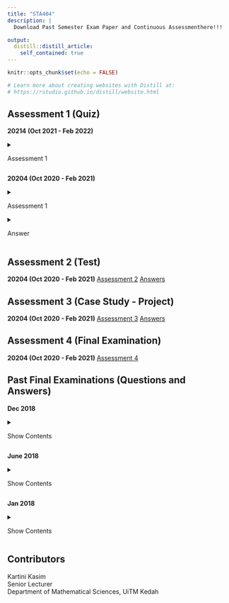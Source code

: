 ```yaml
---
title: "STA404"
description: |
  Download Past Semester Exam Paper and Continuous Assessmenthere!!!

output: 
  distill::distill_article:
    self_contained: true
---
```


```r
knitr::opts_chunk$set(echo = FALSE)

# Learn more about creating websites with Distill at:
# https://rstudio.github.io/distill/website.html
```

## Assessment 1 (Quiz)

**20214 (Oct 2021 - Feb 2022)**\

<details>

<summary>

Assessment 1

</summary>

<center>

<embed src="files/Assessment Repository/STA404/20214 (OCT 2021 - FEB 2022)/ASSESSMENT 1 (QUIZ)/QUESTIONS.pdf" type="application/pdf" width="100%" height="970px" />

<p>

If you can't view the pdf file, click on the file's link - <a href="files/Assessment Repository/STA404/20214 (OCT 2021 - FEB 2022)/ASSESSMENT 1 (QUIZ)/QUESTIONS.pdf"> Download PDF!</a>

</p>

</center>

</details>

**20204 (Oct 2020 - Feb 2021)**\

<details>

<summary>

Assessment 1

</summary>

<center>

<embed src="files/Assessment Repository/STA404/20204 (OCT 2020 - FEB 2021)/ASSESSMENT 1 (QUIZ)/QUESTIONS.pdf" type="application/pdf" width="100%" height="970px" />

<p>

If you can't view the pdf file, click on the file's link - <a href="files/Assessment Repository/STA404/20204 (OCT 2020 - FEB 2021)/ASSESSMENT 1 (QUIZ)/QUESTIONS.pdf"> Download PDF!</a>

</p>

</center>

</details>

<details>

<summary>

Answer

</summary>

<center>

<embed src="files/Assessment Repository/STA404/20204 (OCT 2020 - FEB 2021)/ASSESSMENT 1 (QUIZ)/ANSWERS.pdf" type="application/pdf" width="100%" height="970px" />

<p>

If you can't view the pdf file, click on the file's link - <a href="files/Assessment Repository/STA404/20204 (OCT 2020 - FEB 2021)/ASSESSMENT 1 (QUIZ)/ANSWERS.pdf"> Download PDF!</a>

</p>

</center>

</details>

## Assessment 2 (Test)

**20204 (Oct 2020 - Feb 2021)** [Assessment 2](files/Assessment%20Repository/STA404/20204%20(OCT%202020%20-%20FEB%202021)/ASSESSMENT%202%20(TEST)/QUESTIONS.pdf) [Answers](files/Assessment%20Repository/STA404/20204%20(OCT%202020%20-%20FEB%202021)/ASSESSMENT%202%20(TEST)/ANSWERS.pdf)

## Assessment 3 (Case Study - Project)

**20204 (Oct 2020 - Feb 2021)** [Assessment 3](files/Assessment%20Repository/STA404/20204%20(OCT%202020%20-%20FEB%202021)/ASSESSMENT%203%20(CASE%20STUDY-PROJECT)/CASE%20STUDY/QUESTIONS.pdf) [Answers](files/Assessment%20Repository/STA404/20204%20(OCT%202020%20-%20FEB%202021)/ASSESSMENT%203%20(CASE%20STUDY-PROJECT)/CASE%20STUDY/ANSWERS.pdf)

## Assessment 4 (Final Examination)

**20204 (Oct 2020 - Feb 2021)** [Assessment 4](files/Assessment%20Repository/STA404/20204%20(OCT%202020%20-%20FEB%202021)/ASSESSMENT%204%20(FINAL%20ASSESSMENT)/QUESTIONS.pdf)

## Past Final Examinations (Questions and Answers)

**Dec 2018**\

<details>

<summary>

Show Contents

</summary>

<center>

<embed src="files/Assessment Repository/STA404/Past Exams/2018 December.pdf" type="application/pdf" width="100%" height="970px" />

<p>

If you can't view the pdf file, click on the file's link - <a href="files/Assessment Repository/STA404/Past Exams/2018 December.pdf"> Download PDF!</a>

</p>

</center>

</details>

**June 2018**\

<details>

<summary>

Show Contents

</summary>

<center>

<embed src="files/Assessment Repository/STA404/Past Exams/2018 June.pdf" type="application/pdf" width="100%" height="970px" />

<p>

If you can't view the pdf file, click on the file's link - <a href="files/Assessment Repository/STA404/Past Exams/2018 June.pdf"> Download PDF!</a>

</p>

</center>

</details>

**Jan 2018**\

<details>

<summary>

Show Contents

</summary>

<center>

<embed src="files/Assessment Repository/STA404/Past Exams/2018 January.pdf" type="application/pdf" width="100%" height="970px" />

<p>

If you can't view the pdf file, click on the file's link - <a href="files/Assessment Repository/STA404/Past Exams/2018 January.pdf"> Download PDF!</a>

</p>

</center>

</details>

## Contributors {.appendix}

Kartini Kasim\
Senior Lecturer\
Department of Mathematical Sciences, UiTM Kedah
